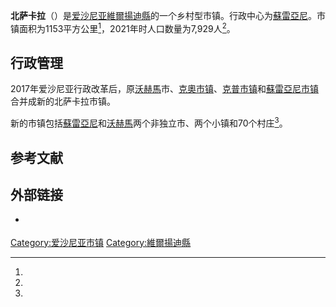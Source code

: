 {{Infobox settlement
| name                    = 北萨卡拉
| native_name             = Põhja-Sakala vald
| native_name_lang        = et
| settlement_type         = [[愛沙尼亞行政區劃|市镇]]
| image_skyline           = Suure-Jaani kirik talvel.JPG
| image_caption           = 苏雷亚尼教堂
| image_flag              = Flag of Suure-Jaani.svg
| flag_size               = 125px
| image_shield            = Suure-Jaani valla vapp.svg
| shield_size             = 75px
| image_map               = Eesti Põhja-Sakala vald 2017.svg
| map_caption             = 北萨卡拉市镇在爱沙尼亚的位置
| pushpin_map             = 
| pushpin_label_position  = 
| pushpin_map_alt         = 
| pushpin_map_caption     = 
| coordinates             = 
| coor_pinpoint           = 
| coordinates_footnotes   = 
| subdivision_type        = [[世界政區索引|国家]]
| subdivision_name        = [[愛沙尼亞|愛沙尼亞]]
| subdivision_type1       = [[愛沙尼亞行政區劃|县]]
| subdivision_name1       = [[維爾揚迪縣|維爾揚迪縣]]
| seat_type               = 行政中心
| seat                    = [[蘇雷亞尼|蘇雷亞尼]]
| established_title       = 合并成立
| established_date        = 2017年10月21日
| government_footnotes    = 
| leader_party            = 
| leader_title            = 
| leader_name             = 
| unit_pref               = Metric
| area_footnotes          = <ref name="haldus"/>
| area_note               = 
| area_water_percent      = 
| area_rank               = 
| area_total_km2          = 1153.00
| elevation_footnotes     = 
| elevation_m             = 
| population_as_of        = 2021
| population_footnotes    = <ref name="demog"/>
| population_total        = 7,929
| population_density_km2  = auto
| population_note         = 
| timezone1               = 
| utc_offset1             = 
| timezone1_DST           = 
| utc_offset1_DST         = 
| postal_code_type        = 邮政编码
| postal_code             = 
| area_code_type          = 
| area_code               = 
| iso_code                = 
| website                 = {{URL|https://www.pohja-sakala.ee/}}
| footnotes               = 
}}
'''北萨卡拉'''（{{lang-et|Põhja-Sakala vald}}）是[[爱沙尼亚|爱沙尼亚]][[維爾揚迪縣|維爾揚迪縣]]的一个乡村型市镇。行政中心为[[蘇雷亞尼|蘇雷亞尼]]。市镇面积为1153平方公里<ref name="haldus"/>，2021年时人口数量为7,929人<ref name="demog"/>。

== 行政管理 ==
2017年爱沙尼亚行政改革后，原[[沃赫馬|沃赫馬]]市、[[克奧鄉|克奧市镇]]、[[克普鄉|克普市镇]]和[[蘇雷亞尼_(市鎮)|蘇雷亞尼市镇]]合并成新的北萨卡拉市镇。

新的市镇包括[[蘇雷亞尼|蘇雷亞尼]]和[[沃赫馬|沃赫馬]]两个非独立市、两个小镇和70个村庄<ref name="Asustus"/>。

== 参考文献 ==
{{Reflist|30em|refs=
<ref name="demog">{{cite web | url = https://www.elvl.ee/elanike-arv | title = Elanike demograafiline jaotus KOV-de kaupa | language = et | publisher = Eesti Linnade ja Valdade Liit | date = 2021-01-06 | accessdate = 2021-03-22}}</ref>

<ref name="haldus">{{cite web | url = https://haldusreform.fin.ee/static/sites/3/2018/02/ulevaade_omavalitsused_2018.xlsx | title = Ühinenud ja kõikide omavalitsuste ülevaade (sh KOV kontaktandmed ja omavalitsusjuhid) | format = xlsx | language = et | publisher = haldusreform.fin.ee | date = 2018-03 | accessdate = 2021-03-22}}</ref>

<ref name="Asustus">{{cite web | url = https://www.riigiteataja.ee/aktilisa/1020/2201/8005/Asustusuksuste_nimistu_lisa_30012018.pdf | title = Asustusüksuste nimistu | format = pdf | language = et | publisher = riigiteataja.ee | date = 2018-01-30 | accessdate = 2021-03-22}}</ref>
}}

== 外部链接 ==
{{commonscat|Põhja-Sakala Parish|position=left}}
* {{Official site|https://www.pohja-sakala.ee/}} {{et icon}}

{{DEFAULTSORT:Pohja-Sakala vald}}
[[Category:爱沙尼亚市镇|Category:爱沙尼亚市镇]]
[[Category:維爾揚迪縣|Category:維爾揚迪縣]]